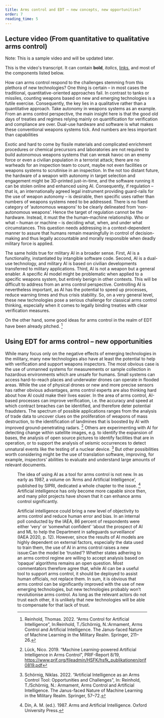 ```yaml
---
title: Arms control and EDT – new concepts, new opportunities?
order: 7
reading_time: 5
---
```


## Lecture video (From quantitative to qualitative arms control)
Note: This is a sample video and will be updated later.
<LectureVideo lu="15" vl="vl1" provider="">

This is the video's transcript. It can contain **bold**, _italics_, [links](#1), and most of the components listed below.

</LectureVideo>

How can arms control respond to the challenges stemming from this plethora of new technologies? One thing is certain – in most cases the traditional, quantitative-oriented approaches fail. In contrast to tanks or missiles, counting weapons based on new and emerging technologies is a futile exercise. Consequently, the key lies in a qualitative rather than a quantitative approach. Take autonomy in weapons systems as an example. From an arms control perspective, the main insight here is that the good old days of treaties and regimes relying mainly on quantification for verification and compliance are over. Dual-use hardware and software is what makes these conventional weapons systems tick. And numbers are less important than capabilities

Exotic and hard to come by fissile materials and complicated enrichment procedures or chemical precursors and laboratories are not required to build autonomous weapons systems that can wreak havoc on an enemy force or even a civilian population in a terrorist attack; there are no warheads for an inspection team to count, maybe not even facilities or weapons systems to scrutinise in an inspection. In the not too distant future, the hardware of a weapon with autonomy in target selection and engagement might be 3D-printed just-in-time, and the software running it can be stolen online and enhanced using AI. Consequently, if regulation – that is, an internationally agreed legal instrument providing guard-rails for the use of weapon autonomy – is desirable, then specific uses rather than numbers of weapons systems need to be addressed. There is no fixed category of ‘autonomous weapons’ to be clearly delineated from ‘non-autonomous weapons’. Hence the target of regulation cannot be the hardware. Instead, it must the the human–machine relationship. Who or what – human or machine – is deciding what, when, and under what circumstances. This question needs addressing in a context-dependent manner to assure that humans remain meaningfully in control of decision-making and thus legally accountable and morally responsible when deadly military force is applied.

The same holds true for military AI in a broader sense. First, AI is a functionality, instantiated by intangible software code. Second, AI is a dual-use technology, and military AI is based on civilian developments transferred to military applications. Third, AI is not a weapon but a general enabler. A specific AI model might be problematic when applied to a specific weapons system, but entirely benign in other contexts. This will be difficult to address from an arms control perspective. Controlling AI is nevertheless important, as AI has the potential to speed up processes, reduce warning times and thus crisis stability.
So, on a very general level, these new technologies pose a serious challenge for classical arms control thinking, especially when it comes to legally binding treaties with clear verification measures.

On the other hand, some good ideas for arms control in the realm of EDT have been already pitched. [^27]

## Using EDT for arms control – new opportunities

While many focus only on the negative effects of emerging technologies in the military, many new technologies also have at least the potential to help with verification and support weapons inspectors. The most obvious case is the use of unmanned systems for measurements or sample collection in hazardous environments which are unsafe for humans. Small systems can access hard-to-reach places and underwater drones can operate in flooded areas. While the use of physical drones or new and more precise sensors has rather obvious advantages, arms control experts are also thinking hard about how AI could make their lives easier. In the area of arms control, AI-based processes can improve verification, i.e. the accuracy and speed at which contract breaches can be identified, and therefore deter potential fraudsters. The spectrum of possible applications ranges from the analysis of trade data to uncover clues on the proliferation of weapons of mass destruction, to the identification of landmines that is boosted by AI with improved ground-penetrating radars. [^28] Others are experimenting with AI for detecting change within satellite images, e.g. to identify the expansion of bases, the analysis of open source pictures to identify facilities that are in operation, or to support the analysis of seismic occurrences to detect unnatural events like the testing of a nuclear device. [^29] But other possibilities worth considering might be the use of translation software, improving, for example, inspectors’ abilities to evaluate and understand large amounts of relevant documents.

<Figure
  size="medium"
  src="ai-stock.jpg"
  caption="AI Stock"
  credit="Credit missing!"
  license="cc-by-nc-4"
  alt=""
/>

The idea of using AI as a tool for arms control is not new. In as early as 1987, a volume on ‘Arms and Artificial Intelligence’, published by SIPRI, dedicated a whole chapter to the issue. [^30] Artificial intelligence has only become more capable since then, and many pilot projects have shown that it can enhance arms control significantly.

Artificial intelligence could bring a new level of objectivity to arms control and reduce human error and bias.
In an internal poll conducted by the IAEA, 86 percent of respondents were either ‘very’ or ‘somewhat confident’ ‘about the prospect of AI and ML to help the Department in safeguards surveillance’ (IAEA 2020, p. 12).
However, since the results of AI models are highly dependent on external factors, especially the data used to train them, the use of AI in arms control raises a new issue:Can the model be ‘trusted’? Whether states adhering to an arms control regime are willing to accept analysis based on ‘opaque’ algorithms remains an open question. Most commentators therefore agree that, while AI can be a useful tool to support arms control, it should be deployed to assist human officials, not replace them.
In sum, it is obvious that arms control can be significantly improved with the use of new emerging technologies, but new technologies probably won’t revolutionise arms control. As long as the relevant actors do not trust each other, it is unlikely that new technologies will be able to compensate for that lack of trust.



[^27]: Reinhold, Thomas. 2022. “Arms Control for Artificial Intelligence”, In:Reinhold, T./Schörnig, N.:Armament, Arms Control and Artificial Intelligence. The Janus-faced Nature of Machine Learning in the Military Realm. Springer, 211–26.
[^28]: Lück, Nico. 2019. “Machine Learning-powered Artificial Intelligence in Arms Control”, PRIF-Report 8/19, https://www.prif.org/fileadmin/HSFK/hsfk_publikationen/prif0819.pdf
[^29]: Schörnig, Niklas. 2022. “Artificial Intelligence as an Arms Control Tool: Opportunities and Challenges", In: Reinhold, T./Schörnig, N.: Armament, Arms Control and Artificial Intelligence. The Janus-faced Nature of Machine Learning in the Military Realm. Springer, 57–72.
[^30]: Din, A. M. (ed.). 1987. Arms and Artificial Intelligence. Oxford University Press.
